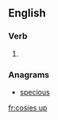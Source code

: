 ==English==

===Verb===
{{head|en|verb form}}

# {{en-third-person singular of|cosy up}}

===Anagrams===
* [[specious#English|specious]]

[[fr:cosies up]]